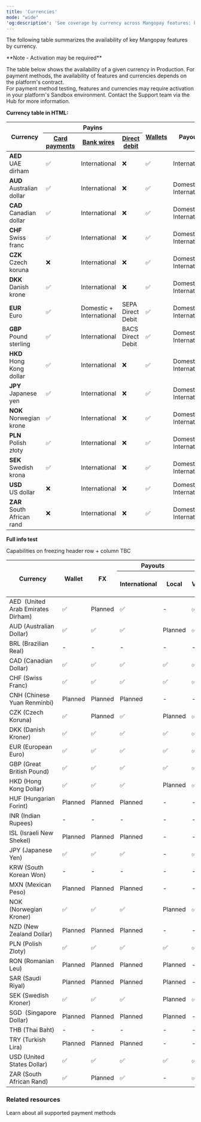 ```yaml
---
title: 'Currencies'  
mode: "wide"
'og:description': 'See coverage by currency across Mangopay features: key payment methods, wallets, payouts, and more.'  
--- 
```


The following table summarizes the availability of key Mangopay features by currency.  

<Note>  
**Note - Activation may be required** 
  
The table below shows the availability of a given currency in Production. For payment methods, the availability of features and currencies depends on the platform's contract.   
For payment method testing, features and currencies may require activation in your platform's Sandbox environment. Contact the Support team via the Hub for more information.  
</Note>


**Currency table in HTML:**

<table id="currenciesTable" class="html-table">
<thead>
  <tr>
    <th class="header vertical-center" rowspan="2">Currency</th>
    <th class="header center-in-row bottom-border" colspan="3">Payins</th>
    <th class="header vertical-center" rowspan="2"><a href="https://mangopay.com/docs/endpoints/wallets">Wallets</a></th>
    <th class="header vertical-center" rowspan="2">Payouts</th>
    <th class="header vertical-center" rowspan="2">Column 1</th>
    <th class="header vertical-center" rowspan="2">Column 2</th>
    <th class="header vertical-center" rowspan="2">Column 3</th>
    <th class="header vertical-center" rowspan="2">Column 4</th>
  </tr>
  <tr>
    <th class="header"><a href="https://mangopay.com/docs/endpoints/card">Card payments</a></th>
    <th class="header"><a href="https://mangopay.com/docs/endpoints/direct-bank-wires">Bank wires</a></th>
    <th class="header"><a href="https://mangopay.com/docs/concepts/payments/payment-methods/banking/direct-debit">Direct debit</a></th>
  </tr>
</thead>
  <tbody>
    <tr>
      <td class="content"><strong>AED<br/></strong>UAE dirham</td>
      <td>✅</td>
      <td>International</td>
      <td>❌</td>
      <td>✅</td>
      <td>International</td>
      <td>Data 1</td>
      <td>Data 2</td>
      <td>Data 3</td>
      <td>Data 4</td>
    </tr>
    <tr>
      <td class="content"><strong>AUD<br/></strong>Australian dollar</td>
      <td>✅</td>
      <td>International</td>
      <td>❌</td>
      <td>✅</td>
      <td>Domestic + International</td>
      <td>Data 1</td>
      <td>Data 2</td>
      <td>Data 3</td>
      <td>Data 4</td>
    </tr>
    <tr>
      <td class="content"><strong>CAD<br/></strong>Canadian dollar</td>
      <td>✅</td>
      <td>International</td>
      <td>❌</td>
      <td>✅</td>
      <td>Domestic + International</td>
      <td>Data 1</td>
      <td>Data 2</td>
      <td>Data 3</td>
      <td>Data 4</td>
    </tr>
    <tr>
      <td class="content"><strong>CHF<br/></strong>Swiss franc</td>
      <td>✅</td>
      <td>International</td>
      <td>❌</td>
      <td>✅</td>
      <td>Domestic + International</td>
      <td>Data 1</td>
      <td>Data 2</td>
      <td>Data 3</td>
      <td>Data 4</td>
    </tr>
   <tr>
  <td class="content"><strong>CZK<br/></strong>Czech koruna</td>
  <td>❌</td>
  <td>International</td>
  <td>❌</td>
  <td>✅</td>
  <td>Domestic + International</td>
      <td>Data 1</td>
      <td>Data 2</td>
      <td>Data 3</td>
      <td>Data 4</td>
</tr>
<tr>
  <td class="content"><strong>DKK<br/></strong>Danish krone</td>
  <td>✅</td>
  <td>International</td>
  <td>❌</td>
  <td>✅</td>
  <td>Domestic + International</td>
      <td>Data 1</td>
      <td>Data 2</td>
      <td>Data 3</td>
      <td>Data 4</td>
</tr>
<tr>
  <td class="content"><strong>EUR<br/></strong>Euro</td>
  <td>✅</td>
  <td>Domestic + International</td>
  <td>SEPA Direct Debit</td>
  <td>✅</td>
  <td>Domestic + International</td>
      <td>Data 1</td>
      <td>Data 2</td>
      <td>Data 3</td>
      <td>Data 4</td>
</tr>
<tr>
  <td class="content"><strong>GBP<br/></strong>Pound sterling</td>
  <td>✅</td>
  <td>International</td>
  <td>BACS Direct Debit</td>
  <td>✅</td>
  <td>Domestic + International</td>
      <td>Data 1</td>
      <td>Data 2</td>
      <td>Data 3</td>
      <td>Data 4</td>
</tr>
<tr>
  <td class="content"><strong>HKD<br/></strong>Hong Kong dollar</td>
  <td>✅</td>
  <td>International</td>
  <td>❌</td>
  <td>✅</td>
  <td>Domestic + International</td>
      <td>Data 1</td>
      <td>Data 2</td>
      <td>Data 3</td>
      <td>Data 4</td>
</tr>
<tr>
  <td class="content"><strong>JPY<br/></strong>Japanese yen</td>
  <td>✅</td>
  <td>International</td>
  <td>❌</td>
  <td>✅</td>
  <td>Domestic + International</td>
      <td>Data 1</td>
      <td>Data 2</td>
      <td>Data 3</td>
      <td>Data 4</td>
</tr>
<tr>
  <td class="content"><strong>NOK<br/></strong>Norwegian krone</td>
  <td>✅</td>
  <td>International</td>
  <td>❌</td>
  <td>✅</td>
  <td>Domestic + International</td>
      <td>Data 1</td>
      <td>Data 2</td>
      <td>Data 3</td>
      <td>Data 4</td>
</tr>
<tr>
  <td class="content"><strong>PLN<br/></strong>Polish złoty</td>
  <td>✅</td>
  <td>International</td>
  <td>❌</td>
  <td>✅</td>
  <td>Domestic + International</td>
      <td>Data 1</td>
      <td>Data 2</td>
      <td>Data 3</td>
      <td>Data 4</td>
</tr>
<tr>
  <td class="content"><strong>SEK<br/></strong>Swedish krona</td>
  <td>✅</td>
  <td>International</td>
  <td>❌</td>
  <td>✅</td>
  <td>Domestic + International</td>
      <td>Data 1</td>
      <td>Data 2</td>
      <td>Data 3</td>
      <td>Data 4</td>
</tr>
<tr>
  <td class="content"><strong>USD<br/></strong>US dollar</td>
  <td>❌</td>
  <td>International</td>
  <td>❌</td>
  <td>✅</td>
  <td>Domestic + International</td>
      <td>Data 1</td>
      <td>Data 2</td>
      <td>Data 3</td>
      <td>Data 4</td>
</tr>
<tr>
  <td class="content"><strong>ZAR<br/></strong>South African rand</td>
  <td>❌</td>
  <td>International</td>
  <td>❌</td>
  <td>✅</td>
  <td>Domestic + International</td>
      <td>Data 1</td>
      <td>Data 2</td>
      <td>Data 3</td>
      <td>Data 4</td>
</tr>
  </tbody>
</table>

**Full info test**

Capabilities on freezing header row + column TBC

<table id="currenciesTableFull" class="html-table">
<thead>
  <tr>
    <th class="tg-fymr" rowspan="2">Currency</th>
    <th class="tg-fymr" rowspan="2">Wallet</th>
    <th class="tg-fymr" rowspan="2">FX</th>
    <th class="tg-0thz" colspan="2">Payouts</th>
    <th class="tg-j6zm" colspan="5">Card pay-ins</th>
    <th class="tg-j6zm" colspan="4">Banking pay-ins</th>
    <th class="tg-j6zm" colspan="10">Other pay-ins</th>
  </tr>
  <tr>
    <th class="tg-j6zm">International</th>
    <th class="tg-j6zm">Local</th>
    <th class="tg-j6zm">Visa</th>
    <th class="tg-j6zm">Mastercard</th>
    <th class="tg-j6zm">Cartes Bancaires</th>
    <th class="tg-j6zm">AMEX</th>
    <th class="tg-j6zm">Maestro</th>
    <th class="tg-j6zm">Bank wire - International</th>
    <th class="tg-j6zm">Bank wire - Local</th>
    <th class="tg-j6zm">Virtual IBANs </th>
    <th class="tg-j6zm">Direct debit</th>
    <th class="tg-j6zm">Apple Pay</th>
    <th class="tg-j6zm">BLIK</th>
    <th class="tg-j6zm">Giropay</th>
    <th class="tg-j6zm">Google Pay</th>
    <th class="tg-j6zm">iDEAL</th>
    <th class="tg-j6zm">Klarna</th>
    <th class="tg-j6zm">MB WAY</th>
    <th class="tg-j6zm">Multibanco</th>
    <th class="tg-j6zm">PayPal</th>
    <th class="tg-j6zm">Satispay</th>
  </tr>
</thead>
<tbody>
  <tr>
    <td class="tg-za14">AED&nbsp;&nbsp;(United Arab Emirates Dirham)</td>
    <td class="tg-za14">✅</td>
    <td class="tg-za14">Planned</td>
    <td class="tg-za14">✅</td>
    <td class="tg-za14">-</td>
    <td>✅</td>
    <td>✅</td>
    <td>✅</td>
    <td>-</td>
    <td>-</td>
    <td>✅</td>
    <td>-</td>
    <td>-</td>
    <td>-</td>
    <td>✅</td>
    <td>-</td>
    <td>-</td>
    <td>✅</td>
    <td>-</td>
    <td>-</td>
    <td>-</td>
    <td>-</td>
    <td>-</td>
    <td>-</td>
  </tr>
  <tr>
    <td class="tg-za14">AUD (Australian Dollar)</td>
    <td class="tg-za14">✅</td>
    <td class="tg-za14">✅</td>
    <td class="tg-za14">✅</td>
    <td class="tg-za14">Planned</td>
    <td>✅</td>
    <td>✅</td>
    <td>✅</td>
    <td>✅</td>
    <td>-</td>
    <td>✅</td>
    <td>-</td>
    <td>-</td>
    <td>-</td>
    <td>✅</td>
    <td>-</td>
    <td>-</td>
    <td>✅</td>
    <td>-</td>
    <td>-</td>
    <td>-</td>
    <td>-</td>
    <td>-</td>
    <td>-</td>
  </tr>
  <tr>
    <td class="tg-0pky">BRL (Brazilian Real)</td>
    <td class="tg-za14">-</td>
    <td class="tg-za14">-</td>
    <td class="tg-za14">-</td>
    <td class="tg-za14">-</td>
    <td>-</td>
    <td>-</td>
    <td>-</td>
    <td>-</td>
    <td>-</td>
    <td>-</td>
    <td>-</td>
    <td>-</td>
    <td>-</td>
    <td>-</td>
    <td>-</td>
    <td>-</td>
    <td>-</td>
    <td>-</td>
    <td>-</td>
    <td>-</td>
    <td>-</td>
    <td>-</td>
    <td>-</td>
  </tr>
  <tr>
    <td>CAD (Canadian Dollar)</td>
    <td>✅</td>
    <td>✅</td>
    <td>✅</td>
    <td>✅</td>
    <td>✅</td>
    <td>✅</td>
    <td>✅</td>
    <td>✅</td>
    <td>-</td>
    <td>✅</td>
    <td>Planned</td>
    <td>Planned</td>
    <td>-</td>
    <td>✅</td>
    <td>-</td>
    <td>-</td>
    <td>✅</td>
    <td>-</td>
    <td>-</td>
    <td>-</td>
    <td>-</td>
    <td>-</td>
    <td>-</td>
  </tr>
  <tr>
    <td>CHF (Swiss Franc)</td>
    <td>✅</td>
    <td>✅</td>
    <td>✅</td>
    <td>✅</td>
    <td>✅</td>
    <td>✅</td>
    <td>✅</td>
    <td>✅</td>
    <td>-</td>
    <td>✅</td>
    <td>-</td>
    <td>-</td>
    <td>-</td>
    <td>✅</td>
    <td>-</td>
    <td>-</td>
    <td>✅</td>
    <td>-</td>
    <td>✅</td>
    <td>-</td>
    <td>-</td>
    <td>✅</td>
    <td>-</td>
  </tr>
  <tr>
    <td>CNH (Chinese Yuan Renminbi)</td>
    <td>Planned</td>
    <td>Planned</td>
    <td>Planned</td>
    <td>-</td>
    <td>-</td>
    <td>-</td>
    <td>-</td>
    <td>-</td>
    <td>-</td>
    <td>Planned</td>
    <td>-</td>
    <td>-</td>
    <td>-</td>
    <td>-</td>
    <td>-</td>
    <td>-</td>
    <td>-</td>
    <td>-</td>
    <td>-</td>
    <td>-</td>
    <td>-</td>
    <td>-</td>
    <td>-</td>
  </tr>
  <tr>
    <td>CZK (Czech Koruna)</td>
    <td>✅</td>
    <td>Planned</td>
    <td>✅</td>
    <td>Planned</td>
    <td>✅</td>
    <td>-</td>
    <td>-</td>
    <td>-</td>
    <td>-</td>
    <td>✅</td>
    <td>-</td>
    <td>-</td>
    <td>-</td>
    <td>-</td>
    <td>-</td>
    <td>-</td>
    <td>-</td>
    <td>-</td>
    <td>-</td>
    <td>-</td>
    <td>-</td>
    <td>-</td>
    <td>-</td>
  </tr>
  <tr>
    <td>DKK (Danish Kroner)</td>
    <td>✅</td>
    <td>✅</td>
    <td>✅</td>
    <td>✅</td>
    <td>✅</td>
    <td>✅</td>
    <td>✅</td>
    <td>✅</td>
    <td>-</td>
    <td>✅</td>
    <td>Planned</td>
    <td>Planned</td>
    <td>-</td>
    <td>✅</td>
    <td>-</td>
    <td>-</td>
    <td>✅</td>
    <td>-</td>
    <td>✅</td>
    <td>-</td>
    <td>-</td>
    <td>-</td>
    <td>-</td>
  </tr>
  <tr>
    <td>EUR (European Euro)</td>
    <td>✅</td>
    <td>✅</td>
    <td>✅</td>
    <td>✅</td>
    <td>✅</td>
    <td>✅</td>
    <td>✅</td>
    <td>✅</td>
    <td>✅</td>
    <td>✅</td>
    <td>✅</td>
    <td>✅</td>
    <td>✅</td>
    <td>✅</td>
    <td>-</td>
    <td>✅</td>
    <td>✅</td>
    <td>✅</td>
    <td>✅</td>
    <td>✅</td>
    <td>✅</td>
    <td>✅</td>
    <td>✅</td>
  </tr>
  <tr>
    <td>GBP (Great British Pound)</td>
    <td>✅</td>
    <td>✅</td>
    <td>✅</td>
    <td>✅</td>
    <td>✅</td>
    <td>✅</td>
    <td>✅</td>
    <td>✅</td>
    <td>-</td>
    <td>✅</td>
    <td>✅</td>
    <td>Planned</td>
    <td>✅</td>
    <td>✅</td>
    <td>-</td>
    <td>-</td>
    <td>✅</td>
    <td>-</td>
    <td>✅</td>
    <td>-</td>
    <td>-</td>
    <td>✅</td>
    <td>-</td>
  </tr>
  <tr>
    <td>HKD (Hong Kong Dollar)</td>
    <td>✅</td>
    <td>✅</td>
    <td>✅</td>
    <td>Planned</td>
    <td>✅</td>
    <td>✅</td>
    <td>✅</td>
    <td>✅</td>
    <td>-</td>
    <td>✅</td>
    <td>-</td>
    <td>-</td>
    <td>-</td>
    <td>✅</td>
    <td>-</td>
    <td>-</td>
    <td>✅</td>
    <td>-</td>
    <td>-</td>
    <td>-</td>
    <td>-</td>
    <td>-</td>
    <td>-</td>
  </tr>
  <tr>
    <td>HUF (Hungarian Forint)</td>
    <td>Planned</td>
    <td>Planned</td>
    <td>Planned</td>
    <td>-</td>
    <td>-</td>
    <td>-</td>
    <td>-</td>
    <td>-</td>
    <td>-</td>
    <td>Planned</td>
    <td>-</td>
    <td>-</td>
    <td>-</td>
    <td>-</td>
    <td>-</td>
    <td>-</td>
    <td>-</td>
    <td>-</td>
    <td>-</td>
    <td>-</td>
    <td>-</td>
    <td>-</td>
    <td>-</td>
  </tr>
  <tr>
    <td class="tg-0lax">INR (Indian Rupees) </td>
    <td>-</td>
    <td>-</td>
    <td>-</td>
    <td>-</td>
    <td>-</td>
    <td>-</td>
    <td>-</td>
    <td>-</td>
    <td>-</td>
    <td>-</td>
    <td>-</td>
    <td>-</td>
    <td>-</td>
    <td>-</td>
    <td>-</td>
    <td>-</td>
    <td>-</td>
    <td>-</td>
    <td>-</td>
    <td>-</td>
    <td>-</td>
    <td>-</td>
    <td>-</td>
  </tr>
  <tr>
    <td>ISL (Israeli New Shekel) </td>
    <td>Planned</td>
    <td>Planned</td>
    <td>Planned</td>
    <td>-</td>
    <td>-</td>
    <td>-</td>
    <td>-</td>
    <td>-</td>
    <td>-</td>
    <td>Planned</td>
    <td>-</td>
    <td>-</td>
    <td>-</td>
    <td>-</td>
    <td>-</td>
    <td>-</td>
    <td>-</td>
    <td>-</td>
    <td>-</td>
    <td>-</td>
    <td>-</td>
    <td>-</td>
    <td>-</td>
  </tr>
  <tr>
    <td>JPY (Japanese Yen)</td>
    <td>✅</td>
    <td>✅</td>
    <td>✅</td>
    <td>-</td>
    <td>✅</td>
    <td>✅</td>
    <td>✅</td>
    <td>✅</td>
    <td>-</td>
    <td>✅</td>
    <td>-</td>
    <td>-</td>
    <td>-</td>
    <td>✅</td>
    <td>-</td>
    <td>-</td>
    <td>✅</td>
    <td>-</td>
    <td>-</td>
    <td>-</td>
    <td>-</td>
    <td>-</td>
    <td>-</td>
  </tr>
  <tr>
    <td class="tg-0lax">KRW (South Korean Won)</td>
    <td>-</td>
    <td>-</td>
    <td>-</td>
    <td>-</td>
    <td>-</td>
    <td>-</td>
    <td>-</td>
    <td>-</td>
    <td>-</td>
    <td>-</td>
    <td>-</td>
    <td>-</td>
    <td>-</td>
    <td>-</td>
    <td>-</td>
    <td>-</td>
    <td>-</td>
    <td>-</td>
    <td>-</td>
    <td>-</td>
    <td>-</td>
    <td>-</td>
    <td>-</td>
  </tr>
  <tr>
    <td>MXN (Mexican Peso)</td>
    <td>Planned</td>
    <td>Planned</td>
    <td>Planned</td>
    <td>-</td>
    <td>-</td>
    <td>-</td>
    <td>-</td>
    <td>-</td>
    <td>-</td>
    <td>Planned</td>
    <td>-</td>
    <td>-</td>
    <td>-</td>
    <td>-</td>
    <td>-</td>
    <td>-</td>
    <td>-</td>
    <td>-</td>
    <td>-</td>
    <td>-</td>
    <td>-</td>
    <td>-</td>
    <td>-</td>
  </tr>
  <tr>
    <td>NOK (Norwegian Kroner)</td>
    <td>✅</td>
    <td>✅</td>
    <td>✅</td>
    <td>Planned</td>
    <td>✅</td>
    <td>✅</td>
    <td>✅</td>
    <td>✅</td>
    <td>-</td>
    <td>✅</td>
    <td>-</td>
    <td>-</td>
    <td>-</td>
    <td>✅</td>
    <td>-</td>
    <td>-</td>
    <td>✅</td>
    <td>-</td>
    <td>-</td>
    <td>-</td>
    <td>-</td>
    <td>-</td>
    <td>-</td>
  </tr>
  <tr>
    <td>NZD (New Zealand Dollar)</td>
    <td>Planned</td>
    <td>Planned</td>
    <td>Planned</td>
    <td>-</td>
    <td>-</td>
    <td>-</td>
    <td>-</td>
    <td>-</td>
    <td>-</td>
    <td>Planned</td>
    <td>-</td>
    <td>-</td>
    <td>-</td>
    <td>-</td>
    <td>-</td>
    <td>-</td>
    <td>-</td>
    <td>-</td>
    <td>-</td>
    <td>-</td>
    <td>-</td>
    <td>-</td>
    <td>-</td>
  </tr>
  <tr>
    <td>PLN (Polish Zloty)</td>
    <td>✅</td>
    <td>✅</td>
    <td>✅</td>
    <td>✅</td>
    <td>✅</td>
    <td>✅</td>
    <td>✅</td>
    <td>✅</td>
    <td>-</td>
    <td>✅</td>
    <td>Planned</td>
    <td>Planned</td>
    <td>-</td>
    <td>✅</td>
    <td> ✅</td>
    <td>-</td>
    <td>✅</td>
    <td>-</td>
    <td>✅</td>
    <td>-</td>
    <td>-</td>
    <td>-</td>
    <td>-</td>
  </tr>
  <tr>
    <td>RON (Romanian Leu)</td>
    <td>Planned</td>
    <td>Planned</td>
    <td>Planned</td>
    <td>Planned</td>
    <td>-</td>
    <td>-</td>
    <td>-</td>
    <td>-</td>
    <td>-</td>
    <td>Planned</td>
    <td>-</td>
    <td>-</td>
    <td>-</td>
    <td>-</td>
    <td>-</td>
    <td>-</td>
    <td>-</td>
    <td>-</td>
    <td>-</td>
    <td>-</td>
    <td>-</td>
    <td>-</td>
    <td>-</td>
  </tr>
  <tr>
    <td>SAR (Saudi Riyal)</td>
    <td>Planned</td>
    <td>Planned</td>
    <td>Planned</td>
    <td>Planned</td>
    <td>-</td>
    <td>-</td>
    <td>-</td>
    <td>-</td>
    <td>-</td>
    <td>Planned</td>
    <td>-</td>
    <td>-</td>
    <td>-</td>
    <td>-</td>
    <td>-</td>
    <td>-</td>
    <td>-</td>
    <td>-</td>
    <td>-</td>
    <td>-</td>
    <td>-</td>
    <td>-</td>
    <td>-</td>
  </tr>
  <tr>
    <td>SEK (Swedish Kroner)</td>
    <td>✅</td>
    <td>✅</td>
    <td>✅</td>
    <td>Planned</td>
    <td>✅</td>
    <td>✅</td>
    <td>✅</td>
    <td>✅</td>
    <td>-</td>
    <td>✅</td>
    <td>Planned</td>
    <td>-</td>
    <td>-</td>
    <td>✅</td>
    <td>-</td>
    <td>-</td>
    <td>✅</td>
    <td>-</td>
    <td>✅</td>
    <td>-</td>
    <td>-</td>
    <td>-</td>
    <td>-</td>
  </tr>
  <tr>
    <td>SGD&nbsp;&nbsp;(Singapore Dollar)</td>
    <td>Planned</td>
    <td>Planned</td>
    <td>Planned</td>
    <td>Planned</td>
    <td>-</td>
    <td>-</td>
    <td>-</td>
    <td>-</td>
    <td>-</td>
    <td>Planned</td>
    <td>-</td>
    <td>-</td>
    <td>-</td>
    <td>-</td>
    <td>-</td>
    <td>-</td>
    <td>-</td>
    <td>-</td>
    <td>-</td>
    <td>-</td>
    <td>-</td>
    <td>-</td>
    <td>-</td>
  </tr>
  <tr>
    <td>THB (Thai Baht)</td>
    <td>-</td>
    <td>-</td>
    <td>-</td>
    <td>-</td>
    <td>-</td>
    <td>-</td>
    <td>-</td>
    <td>-</td>
    <td>-</td>
    <td>-</td>
    <td>-</td>
    <td>-</td>
    <td>-</td>
    <td>-</td>
    <td>-</td>
    <td>-</td>
    <td>-</td>
    <td>-</td>
    <td>-</td>
    <td>-</td>
    <td>-</td>
    <td>-</td>
    <td>-</td>
  </tr>
  <tr>
    <td>TRY (Turkish Lira)</td>
    <td>Planned</td>
    <td>Planned</td>
    <td>Planned</td>
    <td>-</td>
    <td>-</td>
    <td>-</td>
    <td>-</td>
    <td>-</td>
    <td>-</td>
    <td>Planned</td>
    <td>-</td>
    <td>-</td>
    <td>-</td>
    <td>-</td>
    <td>-</td>
    <td>-</td>
    <td>-</td>
    <td>-</td>
    <td>-</td>
    <td>-</td>
    <td>-</td>
    <td>-</td>
    <td>-</td>
  </tr>
  <tr>
    <td>USD (United States Dollar)</td>
    <td>✅</td>
    <td>✅</td>
    <td>✅</td>
    <td>✅</td>
    <td>✅</td>
    <td>✅</td>
    <td>✅</td>
    <td>✅</td>
    <td>-</td>
    <td>✅</td>
    <td>Planned</td>
    <td>Planned</td>
    <td>-</td>
    <td>✅</td>
    <td>-</td>
    <td>-</td>
    <td>✅</td>
    <td>-</td>
    <td>-</td>
    <td>-</td>
    <td>-</td>
    <td>✅</td>
    <td>-</td>
  </tr>
  <tr>
    <td>ZAR (South African Rand) </td>
    <td>✅</td>
    <td>Planned</td>
    <td>✅</td>
    <td>-</td>
    <td>✅</td>
    <td>-</td>
    <td>-</td>
    <td>-</td>
    <td>-</td>
    <td>✅</td>
    <td>-</td>
    <td>-</td>
    <td>-</td>
    <td>-</td>
    <td>-</td>
    <td>-</td>
    <td>-</td>
    <td>-</td>
    <td>-</td>
    <td>-</td>
    <td>-</td>
    <td>-</td>
    <td>-</td>
  </tr>
</tbody>
</table>





### Related resources  

<CardGroup cols={2}>
  <Card title="Guide" href="/guides/payment-methods">Learn about all supported payment methods</Card>
</CardGroup>